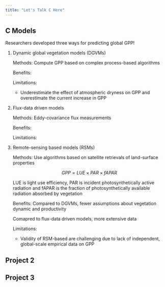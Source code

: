 ```yaml
---
title: "Let's Talk C Here"
---
```


## C Models

Researchers developed three ways for predicting global GPP!

1.  Dynamic global vegetation models (DGVMs)

    Methods: Compute GPP based on complex process-based algorithms

    Benefits:

    Limitations:

    -   Underestimate the effect of atmospheric dryness on GPP and overestimate the current increase in GPP

2.  Flux-data driven models

    Methods: Eddy-covariance flux measurements

    Benefits:

    Limitations:

3.  Remote-sensing based models (RSMs)

    Methods: Use algorithms based on satellite retrievals of land-surface properties

    $$GPP = LUE\times PAR\times fAPAR $$

    LUE is light use efficiency, PAR is incident photosynthetically active radiation and fAPAR is the fraction of photosynthetically available radiation absorbed by vegetation

    Benefits: Compared to DGVMs, fewer assumptions about vegetation dynamic and productivity

    Comapred to flux-data driven models, more extensive data

    Limitations:

    -   Validity of RSM-based are challenging due to lack of independent, global-scale empirical data on GPP

## Project 2

## Project 3
